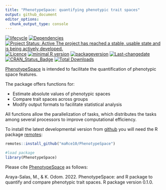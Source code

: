 ```yaml
---
title: "PhenotypeSpace: quantifying phenotypic trait spaces"
output: github_document
editor_options: 
  chunk_output_type: console
---
```


<!-- README.md is generated from README.Rmd. Please edit that file -->

[![lifecycle](https://img.shields.io/badge/lifecycle-maturing-brightgreen.svg)](https://lifecycle.r-lib.org/articles/stages.html) [![Dependencies](https://tinyverse.netlify.com/badge/PhenotypeSpace)](https://cran.r-project.org/package=PhenotypeSpace) [![Project Status: Active  The project has reached a stable, usable state and is being actively developed.](https://www.repostatus.org/badges/latest/active.svg)](https://www.repostatus.org/#active) [![Licence](https://img.shields.io/badge/licence-GPL--3-blue.svg)](https://www.gnu.org/licenses/gpl-3.0.en.html) [![minimal R version](https://img.shields.io/badge/R%3E%3D-`r strsplit(gsub("depends: R \\(|\\)", "", grep("DEPENDS", ignore.case = TRUE, readLines(con = "./DESCRIPTION"), value = TRUE), ignore.case = TRUE), ",")[[1]][1]`-6666ff.svg)](https://cran.r-project.org/) [![packageversion](https://img.shields.io/badge/Package%20version-`r gsub("version: |version:", "", grep("version", ignore.case = TRUE, readLines(con = "./DESCRIPTION"), value = TRUE), ignore.case = TRUE)`-orange.svg?style=flat-square)](commits/develop) [![Last-changedate](https://img.shields.io/badge/last%20change-`r gsub('-', '--', Sys.Date())`-yellowgreen.svg)](/commits/master) [![CRAN_Status_Badge](https://www.r-pkg.org/badges/version/PhenotypeSpace)](https://cran.r-project.org/package=PhenotypeSpace)
[![Total Downloads](https://cranlogs.r-pkg.org/badges/grand-total/PhenotypeSpace)](https://cranlogs.r-pkg.org/badges/grand-total/PhenotypeSpace)

[PhenotypeSpace](https://github.com/maRce10/PhenotypeSpace) is intended to facilitate the quantification of phenotypic space features.

The package offers functions for:

   - Estimate absolute values of phenotypic spaces
   - Compare trait spaces across groups
   - Modify output formats to facilitate statistical analysis
   
All functions allow the parallelization of tasks, which distributes the tasks among several processors to improve computational efficiency. 


To install the latest developmental version from [github](https://github.com/) you will need the R package [remotes](https://cran.r-project.org/package=remotes):

```r
remotes::install_github("maRce10/PhenotypeSpace")

#load package
library(PhenotypeSpace)

```

Please cite [PhenotypeSpace](https://github.com/maRce10/PhenotypeSpace) as follows:

Araya-Salas, M., & K. Odom. 2022. PhenotypeSpace: and R package to quantify and compare phenotypic trait spaces. R package version 0.1.0.

